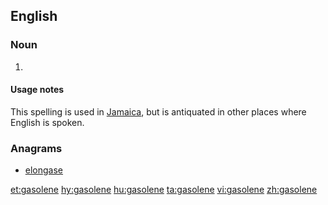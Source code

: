 ==English==

===Noun===
{{en-noun|-|s}}

# {{alternative spelling of|gasoline}}

====Usage notes====
This spelling is used in [[Jamaica]], but is antiquated in other places where English is spoken.

===Anagrams===
* [[elongase#English|elongase]]

[[et:gasolene]]
[[hy:gasolene]]
[[hu:gasolene]]
[[ta:gasolene]]
[[vi:gasolene]]
[[zh:gasolene]]